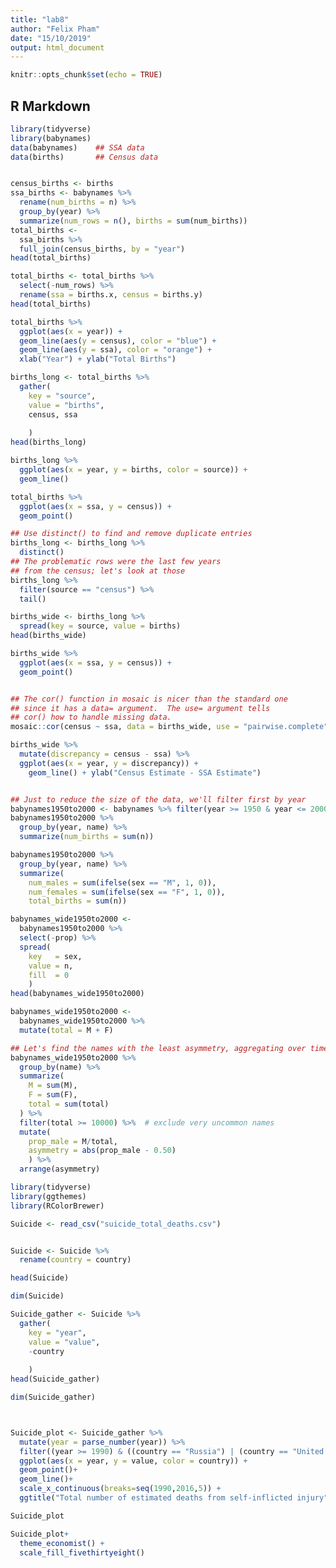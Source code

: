 ```yaml
---
title: "lab8"
author: "Felix Pham"
date: "15/10/2019"
output: html_document
---
```


```r
knitr::opts_chunk$set(echo = TRUE)
```

## R Markdown


```r

library(tidyverse)
library(babynames)
data(babynames)    ## SSA data
data(births)       ## Census data


census_births <- births
ssa_births <- babynames %>%
  rename(num_births = n) %>%
  group_by(year) %>%
  summarize(num_rows = n(), births = sum(num_births))
total_births <-
  ssa_births %>%
  full_join(census_births, by = "year")
head(total_births)

total_births <- total_births %>%
  select(-num_rows) %>%
  rename(ssa = births.x, census = births.y)
head(total_births)

total_births %>%
  ggplot(aes(x = year)) +
  geom_line(aes(y = census), color = "blue") +
  geom_line(aes(y = ssa), color = "orange") +
  xlab("Year") + ylab("Total Births")

births_long <- total_births %>%
  gather(
    key = "source",   
    value = "births", 
    census, ssa       
                     
    )
head(births_long)

births_long %>%
  ggplot(aes(x = year, y = births, color = source)) +
  geom_line()

total_births %>%
  ggplot(aes(x = ssa, y = census)) +
  geom_point()

## Use distinct() to find and remove duplicate entries
births_long <- births_long %>%
  distinct()
## The problematic rows were the last few years
## from the census; let's look at those
births_long %>% 
  filter(source == "census") %>%
  tail()

births_wide <- births_long %>%
  spread(key = source, value = births)
head(births_wide)

births_wide %>% 
  ggplot(aes(x = ssa, y = census)) +
  geom_point()


## The cor() function in mosaic is nicer than the standard one
## since it has a data= argument.  The use= argument tells
## cor() how to handle missing data.
mosaic::cor(census ~ ssa, data = births_wide, use = "pairwise.complete")

births_wide %>%
  mutate(discrepancy = census - ssa) %>%
  ggplot(aes(x = year, y = discrepancy)) +
    geom_line() + ylab("Census Estimate - SSA Estimate")


## Just to reduce the size of the data, we'll filter first by year
babynames1950to2000 <- babynames %>% filter(year >= 1950 & year <= 2000)
babynames1950to2000 %>%
  group_by(year, name) %>%
  summarize(num_births = sum(n))

babynames1950to2000 %>%
  group_by(year, name) %>%
  summarize(
    num_males = sum(ifelse(sex == "M", 1, 0)),
    num_females = sum(ifelse(sex == "F", 1, 0)),
    total_births = sum(n))

babynames_wide1950to2000 <- 
  babynames1950to2000 %>%
  select(-prop) %>%
  spread(
    key   = sex,  
    value = n,    
    fill  = 0     
    )
head(babynames_wide1950to2000)

babynames_wide1950to2000 <- 
  babynames_wide1950to2000 %>%
  mutate(total = M + F)

## Let's find the names with the least asymmetry, aggregating over time:
babynames_wide1950to2000 %>%
  group_by(name) %>%
  summarize(
    M = sum(M),
    F = sum(F),
    total = sum(total)
  ) %>%
  filter(total >= 10000) %>%  # exclude very uncommon names
  mutate(
    prop_male = M/total,
    asymmetry = abs(prop_male - 0.50)
    ) %>%
  arrange(asymmetry)

```
```r

library(tidyverse)
library(ggthemes)
library(RColorBrewer)

Suicide <- read_csv("suicide_total_deaths.csv")


Suicide <- Suicide %>%
  rename(country = country)

head(Suicide)

dim(Suicide)

Suicide_gather <- Suicide %>%
  gather(
    key = "year",   
    value = "value", 
    -country       
                     
    )
head(Suicide_gather)

dim(Suicide_gather)



Suicide_plot <- Suicide_gather %>%
  mutate(year = parse_number(year)) %>%
  filter((year >= 1990) & ((country == "Russia") | (country == "United States") | (country == "Japan")) ) %>%
  ggplot(aes(x = year, y = value, color = country)) +
  geom_point()+
  geom_line()+
  scale_x_continuous(breaks=seq(1990,2016,5)) + 
  ggtitle("Total number of estimated deaths from self-inflicted injury")

Suicide_plot

Suicide_plot+
  theme_economist() +
  scale_fill_fivethirtyeight()


```
